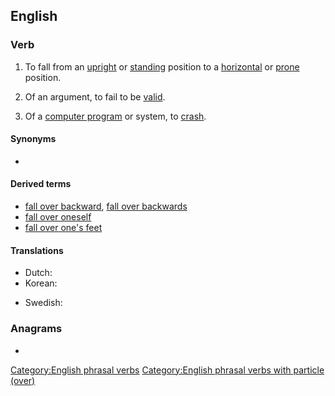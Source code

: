 ==English==

===Verb===
{{en-verb|falls over|falling over|fell over|fallen over}}

# {{lb|en|intransitive|idiomatic}} To fall from an [[upright]] or [[standing]] position to a [[horizontal]] or [[prone]] position.
# {{lb|en|intransitive|idiomatic}} Of an argument, to fail to be [[valid]].
# {{lb|en|intransitive|idiomatic|informal|computing}} Of a [[computer program]] or system, to [[crash]].

====Synonyms====
* {{sense|fall to a horizontal position}} {{l|en|topple}}

====Derived terms====
* [[fall over backward]], [[fall over backwards]]
* [[fall over oneself]]
* [[fall over one's feet]]

====Translations====
{{trans-top|fall from an upright position to a horizontal position}}
* Dutch: {{t+|nl|omvallen}}
* Korean: {{t+|ko|넘어지다}}
{{trans-mid}}
* Swedish: {{t|sv|falla omkull}}
{{trans-bottom}}

===Anagrams===
* {{anagrams|en|overfall}}

[[Category:English phrasal verbs]]
[[Category:English phrasal verbs with particle (over)]]